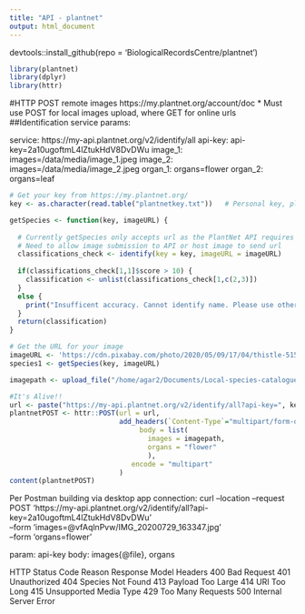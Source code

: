 ```yaml
---
title: "API - plantnet"
output: html_document
---
```


devtools::install_github(repo = 'BiologicalRecordsCentre/plantnet')

```r
library(plantnet)
library(dplyr)
library(httr)
```

#HTTP POST remote images
https://my.plantnet.org/account/doc
* Must use POST for local images upload, where GET for online urls
##Identification service params:

service: https://my-api.plantnet.org/v2/identify/all
api-key: api-key=2a10ugoftmL4lZtukHdV8DvDWu
image_1: images=/data/media/image_1.jpeg
image_2: images=/data/media/image_2.jpeg
organ_1: organs=flower
organ_2: organs=leaf

```r
# Get your key from https://my.plantnet.org/
key <- as.character(read.table("plantnetkey.txt"))   # Personal key, please do not use without permission [limited to 50 uses per day]

getSpecies <- function(key, imageURL) {
  
  # Currently getSpecies only accepts url as the PlantNet API requires image access
  # Need to allow image submission to API or host image to send url
  classifications_check <- identify(key = key, imageURL = imageURL)
  
  if(classifications_check[1,1]$score > 10) {
    classification <- unlist(classifications_check[1,c(2,3)])
  }
  else {
    print("Insufficent accuracy. Cannot identify name. Please use other images")
  }
  return(classification)
}

```

```r
# Get the URL for your image
imageURL <- 'https://cdn.pixabay.com/photo/2020/05/09/17/04/thistle-5150476_960_720.jpg'
species1 <- getSpecies(key, imageURL)

imagepath <- upload_file("/home/agar2/Documents/Local-species-catalogue/Pictures/IMG_20200729_163347.jpg")
```

```r
#It's Alive!!
url <- paste("https://my-api.plantnet.org/v2/identify/all?api-key=", key, sep = "")
plantnetPOST <- httr::POST(url = url,
                           add_headers(`Content-Type`="multipart/form-data"),
                                body = list(
                                  images = imagepath,
                                  organs = "flower"
                                  ),
                              encode = "multipart"
                           )
content(plantnetPOST)

```
Per Postman building via desktop app connection:
curl --location --request POST 'https://my-api.plantnet.org/v2/identify/all?api-key=2a10ugoftmL4lZtukHdV8DvDWu' \
--form 'images=@vfAqlnPvw/IMG_20200729_163347.jpg' \
--form 'organs=flower'

param: api-key
body: images{@file}, organs

HTTP Status Code	Reason	Response Model	Headers
400	Bad Request
401	Unauthorized
404	Species Not Found
413	Payload Too Large
414	URI Too Long
415	Unsupported Media Type
429	Too Many Requests
500	Internal Server Error